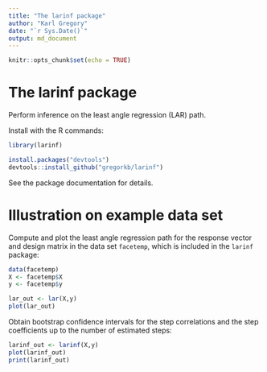 ```yaml
---
title: "The larinf package"
author: "Karl Gregory"
date: "`r Sys.Date()`"
output: md_document
---
```


```r
knitr::opts_chunk$set(echo = TRUE)
```

# The larinf package

Perform inference on the least angle regression (LAR) path.

<!-- This is an R package which accompanies the paper: -->

<!-- Gregory, K. and Nordman, D. (2025+). Least angle regression inference. *In progress* -->

<!-- Find the paper on the page https://imstat.org/journals-and-publications/annals-of-statistics/annals-of-statistics-future-papers/ -->

Install with the R commands:

```r
library(larinf)
```


```r
install.packages("devtools")
devtools::install_github("gregorkb/larinf")
```

See the package documentation for details. 

# Illustration on example data set

Compute and plot the least angle regression path for the response vector and design matrix in the data set `facetemp`, which is included in the `larinf` package:

```r
data(facetemp)
X <- facetemp$X
y <- facetemp$y

lar_out <- lar(X,y)
plot(lar_out)
```


Obtain bootstrap confidence intervals for the step correlations and the step coefficients up to the number of estimated steps:
```r
larinf_out <- larinf(X,y)
plot(larinf_out)
print(larinf_out)
```


